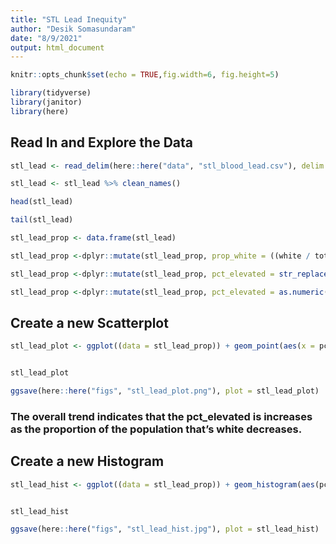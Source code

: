 ```yaml
---
title: "STL Lead Inequity"
author: "Desik Somasundaram"
date: "8/9/2021"
output: html_document
---
```


```r
knitr::opts_chunk$set(echo = TRUE,fig.width=6, fig.height=5)

library(tidyverse)
library(janitor)
library(here)
```

## Read In and Explore the Data

```r
stl_lead <- read_delim(here::here("data", "stl_blood_lead.csv"), delim = ";")

stl_lead <- stl_lead %>% clean_names()

```
```r

head(stl_lead)

tail(stl_lead)

stl_lead_prop <- data.frame(stl_lead)

stl_lead_prop <-dplyr::mutate(stl_lead_prop, prop_white = ((white / total_pop)*100))

stl_lead_prop <-dplyr::mutate(stl_lead_prop, pct_elevated = str_replace(pct_elevated, pattern = ",", replacement = "."))

stl_lead_prop <-dplyr::mutate(stl_lead_prop, pct_elevated = as.numeric(pct_elevated))

```
## Create a new Scatterplot

```r
stl_lead_plot <- ggplot((data = stl_lead_prop)) + geom_point(aes(x = pct_elevated, y = prop_white), color = "red", size = 3, shape = 21)


stl_lead_plot

ggsave(here::here("figs", "stl_lead_plot.png"), plot = stl_lead_plot)

```

### The overall trend indicates that the pct_elevated is increases as the proportion of the population that's white decreases.

## Create a new Histogram

```r
stl_lead_hist <- ggplot((data = stl_lead_prop)) + geom_histogram(aes(pct_elevated), color = "red")


stl_lead_hist

ggsave(here::here("figs", "stl_lead_hist.jpg"), plot = stl_lead_hist)

```
